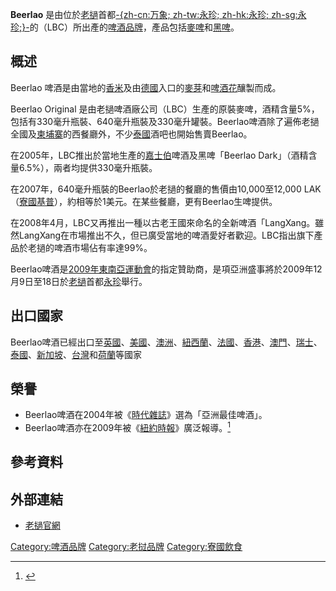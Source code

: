 {{orphan|time=2015-01-27T05:05:07+00:00}}
'''Beerlao''' 是由位於[[老撾|老撾]]首都[[永珍|-{zh-cn:万象; zh-tw:永珍; zh-hk:永珍; zh-sg:永珍;}-]]的{{link-en|老撾啤酒廠公司|Lao Brewery Company}}（LBC）所出產的[[啤酒|啤酒]][[品牌|品牌]]，產品包括[[麥啤|麥啤]]和[[黑啤|黑啤]]。

== 概述 ==
Beerlao 啤酒是由當地的[[香米|香米]]及由[[德國|德國]]入口的[[麥芽|麥芽]]和[[啤酒花|啤酒花]]釀製而成。

Beerlao Original 是由老撾啤酒廠公司（LBC）生產的原裝麥啤，酒精含量5%，包括有330毫升瓶裝、640毫升瓶裝及330毫升罐裝。Beerlao啤酒除了遍佈老撾全國及[[柬埔寨|柬埔寨]]的西餐廳外，不少[[泰國|泰國]]酒吧也開始售賣Beerlao。

在2005年，LBC推出於當地生產的[[嘉士伯|嘉士伯]]啤酒及黑啤「Beerlao Dark」（酒精含量6.5%），兩者均提供330毫升瓶裝。

在2007年，640毫升瓶裝的Beerlao於老撾的餐廳的售價由10,000至12,000 LAK（[[寮國基普|寮國基普]]），約相等於1美元。在某些餐廳，更有Beerlao生啤提供。

在2008年4月，LBC又再推出一種以古老王國來命名的全新啤酒「LangXang。雖然LangXang在市場推出不久，但已廣受當地的啤酒愛好者歡迎。LBC指出旗下產品於老撾的啤酒市場佔有率達99%。 

Beerlao啤酒是[[2009年東南亞運動會|2009年東南亞運動會]]的指定贊助商，是項亞洲盛事將於2009年12月9日至18日於[[老撾|老撾]]首都[[永珍|永珍]]舉行。

== 出口國家 ==
Beerlao啤酒已經出口至[[英國|英國]]、[[美國|美國]]、[[澳洲|澳洲]]、[[紐西蘭|紐西蘭]]、[[法國|法國]]、[[香港|香港]]、[[澳門|澳門]]、[[瑞士|瑞士]]、[[泰國|泰國]]、[[新加坡|新加坡]]、[[台灣|台灣]]和[[荷蘭|荷蘭]]等國家

== 榮譽 ==
* Beerlao啤酒在2004年被《[[時代雜誌|時代雜誌]]》選為「亞洲最佳啤酒」。
* Beerlao啤酒亦在2009年被《[[紐約時報|紐約時報]]》廣泛報導。<ref>{{Cite web |url=http://www.nytimes.com/2009/05/26/business/global/26beer.html?hp |title=存档副本 |accessdate=2009-09-07 |archive-date=2019-02-15 |archive-url=https://web.archive.org/web/20190215155240/https://www.nytimes.com/2009/05/26/business/global/26beer.html?hp |dead-url=no }}</ref>

== 參考資料 ==
{{reflist}}

== 外部連結 ==
* [http://www.beerlao.la 老撾官網]{{Wayback|url=http://www.beerlao.la/ |date=20200721202306 }} 

[[Category:啤酒品牌|Category:啤酒品牌]]
[[Category:老挝品牌|Category:老挝品牌]]
[[Category:寮國飲食|Category:寮國飲食]]